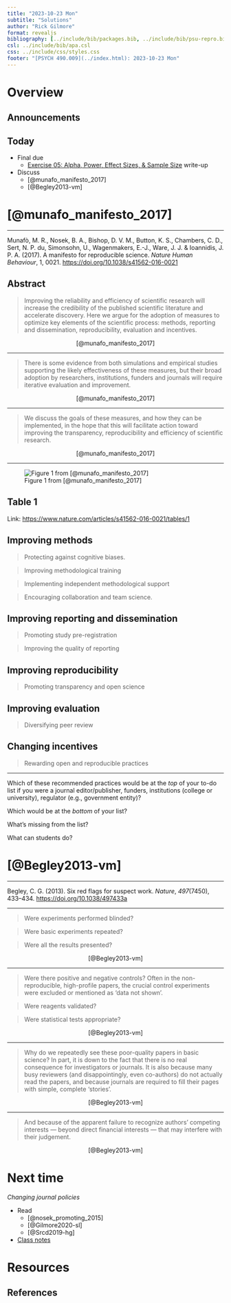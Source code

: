 ```yaml
---
title: "2023-10-23 Mon"
subtitle: "Solutions"
author: "Rick Gilmore"
format: revealjs
bibliography: [../include/bib/packages.bib, ../include/bib/psu-repro.bib]
csl: ../include/bib/apa.csl
css: ../include/css/styles.css
footer: "[PSYCH 490.009](../index.html): 2023-10-23 Mon"
---
```


# Overview

## Announcements

## Today

- [Final due]{.orange_due}
    - [Exercise 05: Alpha, Power, Effect Sizes, & Sample Size](exercises/ex05-apes.qmd) write-up
- Discuss
    - [@munafo_manifesto_2017]
    - [@Begley2013-vm]

# [@munafo_manifesto_2017]

---

Munafò, M. R., Nosek, B. A., Bishop, D. V. M., Button, K. S., Chambers, C. D., Sert, N. P. du, Simonsohn, U., Wagenmakers, E.-J., Ware, J. J. & Ioannidis, J. P. A. (2017). A manifesto for reproducible science. *Nature Human Behaviour*, 1, 0021. <https://doi.org/10.1038/s41562-016-0021>

## Abstract

>Improving the reliability and efficiency of scientific research will increase the credibility of the published scientific literature and accelerate discovery. Here we argue for the adoption of measures to optimize key elements of the scientific process: methods, reporting and dissemination, reproducibility, evaluation and incentives. 

<p style="text-align:center;">
[@munafo_manifesto_2017]
</p>

---

>There is some evidence from both simulations and empirical studies supporting the likely effectiveness of these measures, but their broad adoption by researchers, institutions, funders and journals will require iterative evaluation and improvement. 

<p style="text-align:center;">
[@munafo_manifesto_2017]
</p>

---

>We discuss the goals of these measures, and how they can be implemented, in the hope that this will facilitate action toward improving the transparency, reproducibility and efficiency of scientific research.

<p style="text-align:center;">
[@munafo_manifesto_2017]
</p>

---

![Figure 1 from [@munafo_manifesto_2017]](https://media.springernature.com/lw685/springer-static/image/art%3A10.1038%2Fs41562-016-0021/MediaObjects/41562_2016_Article_BFs415620160021_Fig1_HTML.jpg?as=webp){fig-align="center"}

## Table 1

Link: <https://www.nature.com/articles/s41562-016-0021/tables/1>

## Improving methods

>Protecting against cognitive biases.

>Improving methodological training

>Implementing independent methodological support

>Encouraging collaboration and team science.

## Improving reporting and dissemination

>Promoting study pre-registration

>Improving the quality of reporting

## Improving reproducibility

>Promoting transparency and open science

## Improving evaluation

>Diversifying peer review

## Changing incentives

>Rewarding open and reproducible practices

---

::: {.callout-note}

Which of these recommended practices would be at the *top* of your to-do list if you were a journal editor/publisher, funders, institutions (college or university), regulator (e.g., government entity)?

Which would be at the *bottom* of your list?

What's missing from the list?

What can students do?

:::

# [@Begley2013-vm]

---

Begley, C. G. (2013). Six red flags for suspect work. *Nature*, *497*(7450), 433–434. <https://doi.org/10.1038/497433a>

---

>Were experiments performed blinded?

>Were basic experiments repeated?

>Were all the results presented?

<p style="text-align:center;">
[@Begley2013-vm]
</p>

---

>Were there positive and negative controls? Often in the non-reproducible, high-profile papers, the crucial control experiments were excluded or mentioned as 'data not shown'.

>Were reagents validated?

>Were statistical tests appropriate?

<p style="text-align:center;">
[@Begley2013-vm]
</p>

---

>Why do we repeatedly see these poor-quality papers in basic science? In part, it is down to the fact that there is no real consequence for investigators or journals. It is also because many busy reviewers (and disappointingly, even co-authors) do not actually read the papers, and because journals are required to fill their pages with simple, complete 'stories'.

<p style="text-align:center;">
[@Begley2013-vm]
</p>

---

>And because of the apparent failure to recognize authors' competing interests — beyond direct financial interests — that may interfere with their judgement.

<p style="text-align:center;">
[@Begley2013-vm]
</p>

# Next time

*Changing journal policies*

- Read
    - [@nosek_promoting_2015]
    - [@Gilmore2020-sl]
    - [@Srcd2019-hg]
- [Class notes](wk10-2023-10-25.qmd)

# Resources

## References
